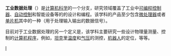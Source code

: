 '''工业数据处理'''（{{lang-en|'''Industrial data processing'''}}）是[[计算机科学|计算机科学]]的一个分支，研究领域覆盖了工业中[[可编程控制器|可编程控制器]]、[[自动化技术|自动控制]]和智能设备等的的设计和编程。该学科的产品至少包含[[微处理器|微处理器]]或者[[单片机|单片机]]其中的一种（用于处理输入输出的数据信号）。

目前对于工业数据处理的另一个定义是，该学科主要研究一些设计物理量测量、控制的[[计算机程序|计算机程序]]，例如，[[坦克|坦克]]里[[温度|温度]]和[[气压|气压]]的测控，[[机器人|机器人]]的定位，等等。

{{计算机小作品}}

[[Category:电子工程|I]]